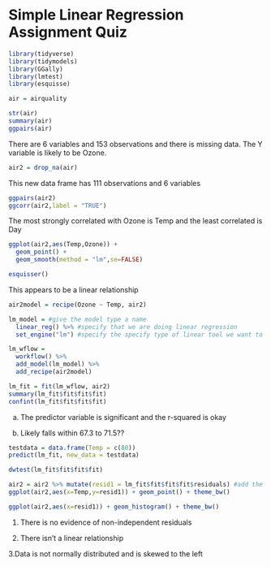 # Simple Linear Regression Assignment Quiz

```{r}
library(tidyverse)
library(tidymodels)
library(GGally)
library(lmtest)
library(esquisse)
```

```{r}
air = airquality

str(air)
summary(air)
ggpairs(air)
```

There are 6 variables and 153 observations and there is missing data. The Y variable is likely to be Ozone.

```{r}
air2 = drop_na(air)
```

This new data frame has 111 observations and 6 variables

```{r}
ggpairs(air2)
ggcorr(air2,label = "TRUE")
```

The most strongly correlated with Ozone is Temp and the least correlated is Day

```{r}
ggplot(air2,aes(Temp,Ozone)) +
  geom_point() +
  geom_smooth(method = "lm",se=FALSE)

esquisser()
```

This appears to be a linear relationship

```{r}
air2model = recipe(Ozone ~ Temp, air2)

lm_model = #give the model type a name 
  linear_reg() %>% #specify that we are doing linear regression
  set_engine("lm") #specify the specify type of linear tool we want to use 

lm_wflow = 
  workflow() %>% 
  add_model(lm_model) %>% 
  add_recipe(air2model)

lm_fit = fit(lm_wflow, air2)
summary(lm_fit$fit$fit$fit)
confint(lm_fit$fit$fit$fit)
```

a. The predictor variable is significant and the r-squared is okay

b. Likely falls within 67.3 to 71.5??

```{r}
testdata = data.frame(Temp = c(80))
predict(lm_fit, new_data = testdata)
```

```{r}
dwtest(lm_fit$fit$fit$fit)

air2 = air2 %>% mutate(resid1 = lm_fit$fit$fit$fit$residuals) #add the model residuals to our data frame
ggplot(air2,aes(x=Temp,y=resid1)) + geom_point() + theme_bw()

ggplot(air2,aes(x=resid1)) + geom_histogram() + theme_bw()
```

1. There is no evidence of non-independent residuals

2. There isn't a linear relationship

3.Data is not normally distributed and is skewed to the left